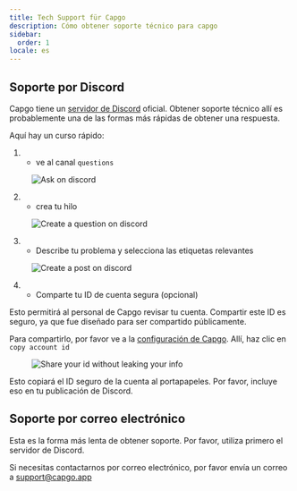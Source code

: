 ```yaml
---
title: Tech Support für Capgo
description: Cómo obtener soporte técnico para capgo
sidebar:
  order: 1
locale: es
---
```


## Soporte por Discord

Capgo tiene un [servidor de Discord](https://discordcom/invite/VnYRvBfgA6) oficial. Obtener soporte técnico allí es probablemente una de las formas más rápidas de obtener una respuesta.

Aquí hay un curso rápido:

1. - ve al canal `questions`

<figure><img style="margin-left: auto; margin-right: auto" src="/discord-questions.webp" alt="Ask on discord" /><figcaption></figcaption></figure>

2. - crea tu hilo

<figure><img style="margin-left: auto; margin-right: auto" src="/discord-newquestion.webp" alt="Create a question on discord" /><figcaption></figcaption></figure>

3. - Describe tu problema y selecciona las etiquetas relevantes

<figure><img style="margin-left: auto; margin-right: auto" src="/discord-new-post.webp" alt="Create a post on discord" /><figcaption></figcaption></figure>

4. - Comparte tu ID de cuenta segura (opcional)

Esto permitirá al personal de Capgo revisar tu cuenta. Compartir este ID es seguro, ya que fue diseñado para ser compartido públicamente.

Para compartirlo, por favor ve a la [configuración de Capgo](https://console.capgo.app/dashboard/settings/account/). Allí, haz clic en `copy account id`

<figure><img style="margin-left: auto; margin-right: auto" src="/share-secure-id.webp" alt="Share your id without leaking your info" /><figcaption></figcaption></figure>

Esto copiará el ID seguro de la cuenta al portapapeles. Por favor, incluye eso en tu publicación de Discord.

## Soporte por correo electrónico

Esta es la forma más lenta de obtener soporte. Por favor, utiliza primero el servidor de Discord.

Si necesitas contactarnos por correo electrónico, por favor envía un correo a support@capgo.app
